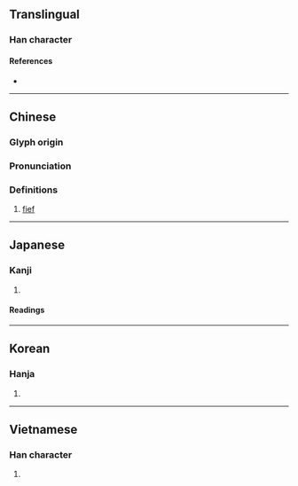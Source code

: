 {{also|采}}
{{character info}}
==Translingual==

===Han character===
{{Han char|rn=32|rad=土|as=08|sn=11|four=42194|canj=GBD|ids=⿰土采}}

====References====
* {{Han ref|kx=0230.430|dkj=05182|dj=0467.040|hdz=10455.060|uh=57F0|ud=22512|bh=D4CA|bd=54474}}

----

==Chinese==
{{zh-forms|s=采}}

===Glyph origin===
{{Han etym}}

===Pronunciation===
{{zh-pron
|m=cài
|c=coi3
|mc=y
|oc=y
|ma=y
|cat=n
}}

===Definitions===
{{zh-hanzi}}

# [[fief]]

----

==Japanese==

===Kanji===
{{ja-kanji|grade=|rs=土08}}

# {{rfdef|ja|sort=土08}}

====Readings====
{{ja-readings
|goon=さい
|kanon=さい
|kun=つか-
}}

----

==Korean==

===Hanja===
{{ko-hanja|hangeul=채}}

# {{rfdef|ko|sort=土08}}

----

==Vietnamese==

===Han character===
{{vi-hantu|[[thái]]|rs=土08}}

# {{rfdef|vi|sort=土08}}